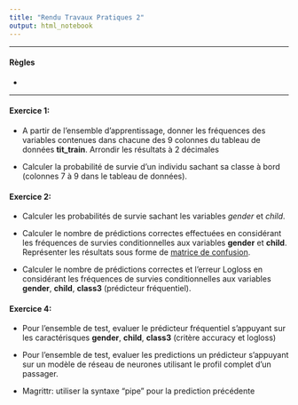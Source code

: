```yaml
---
title: "Rendu Travaux Pratiques 2"
output: html_notebook
---
```


** **

#### Règles

* 


** **


#### Exercice 1:  

*  A partir de l'ensemble d'apprentissage, donner les fréquences des variables contenues dans chacune des 9 colonnes du tableau de données **tit_train**.  Arrondir les résultats à 2 décimales

* Calculer la probabilité de survie d'un individu sachant sa classe à bord (colonnes 7 à 9 dans le tableau de données).

#### Exercice 2: 

* Calculer les probabilités de survie sachant les variables *gender* et *child*.

* Calculer le nombre de prédictions correctes effectuées en considérant les fréquences de survies conditionnelles aux variables **gender** et **child**. Représenter les résultats sous forme de [matrice de confusion](https://fr.wikipedia.org/wiki/Matrice_de_confusion).

* Calculer le nombre de prédictions correctes et l'erreur Logloss en considérant les fréquences de survies conditionnelles aux variables **gender**, **child**, **class3** (prédicteur fréquentiel).


#### Exercice 4:


* Pour l'ensemble de test, evaluer le prédicteur fréquentiel s'appuyant sur les caractérisques **gender**, **child**, **class3** (critère accuracy et logloss)

* Pour l'ensemble de test, evaluer les predictions un prédicteur s'appuyant sur un modèle de réseau de neurones utilisant le profil complet d'un passager.

* Magrittr: utiliser la syntaxe "pipe" pour la prediction précédente



